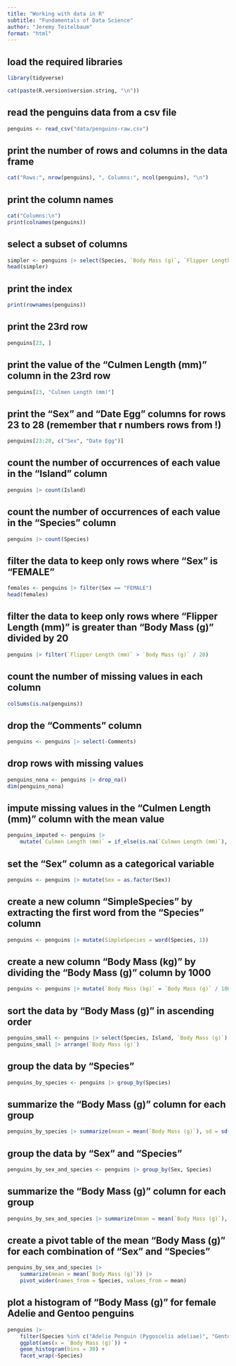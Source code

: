 ```yaml
---
title: "Working with data in R"
subtitle: "Fundamentals of Data Science"
author: "Jeremy Teitelbaum"
format: "html"
---
```



## load the required libraries

```r
library(tidyverse)
```

```r
cat(paste(R.version$version.string, "\n"))
```


## read the penguins data from a csv file
```r
penguins <- read_csv("data/penguins-raw.csv")
```

## print the number of rows and columns in the data frame

```r
cat("Rows:", nrow(penguins), ", Columns:", ncol(penguins), "\n")
```

## print the column names
```r
cat("Columns:\n")
print(colnames(penguins))
```

## select a subset of columns
```r
simpler <- penguins |> select(Species, `Body Mass (g)`, `Flipper Length (mm)`)
head(simpler)
```

## print the index
```r
print(rownames(penguins))
```


## print the 23rd row
```r
penguins[23, ]
```

## print the value of the "Culmen Length (mm)" column in the 23rd row
```r
penguins[23, "Culmen Length (mm)"]
```

## print the "Sex" and "Date Egg" columns for rows 23 to 28 (remember that r numbers rows from !)
```r
penguins[23:28, c("Sex", "Date Egg")]
```

## count the number of occurrences of each value in the "Island" column
```r
penguins |> count(Island)
```

## count the number of occurrences of each value in the "Species" column
```r
penguins |> count(Species)
```

## filter the data to keep only rows where "Sex" is "FEMALE"
```r
females <- penguins |> filter(Sex == "FEMALE")
head(females)
```


## filter the data to keep only rows where "Flipper Length (mm)" is greater than "Body Mass (g)" divided by 20
```r
penguins |> filter(`Flipper Length (mm)` > `Body Mass (g)` / 20)
```

## count the number of missing values in each column
```r
colSums(is.na(penguins))
```

## drop the "Comments" column
```r
penguins <- penguins |> select(-Comments)
```

## drop rows with missing values
```r
penguins_nona <- penguins |> drop_na()
dim(penguins_nona)
```

## impute missing values in the "Culmen Length (mm)" column with the mean value
```r
penguins_imputed <- penguins |>
    mutate(`Culmen Length (mm)` = if_else(is.na(`Culmen Length (mm)`), mean(`Culmen Length (mm)`, na.rm = TRUE), `Culmen Length (mm)`))
```

## set the "Sex" column as a categorical variable
```r
penguins <- penguins |> mutate(Sex = as.factor(Sex))
```

## create a new column "SimpleSpecies" by extracting the first word from the "Species" column
```r
penguins <- penguins |> mutate(SimpleSpecies = word(Species, 1))
```

## create a new column "Body Mass (kg)" by dividing the "Body Mass (g)" column by 1000
```r
penguins <- penguins |> mutate(`Body Mass (kg)` = `Body Mass (g)` / 1000)
```
## sort the data by "Body Mass (g)" in ascending order
```r
penguins_small <- penguins |> select(Species, Island, `Body Mass (g)`)
penguins_small |> arrange(`Body Mass (g)`)
```

## group the data by "Species"
```r
penguins_by_species <- penguins |> group_by(Species)
```
## summarize the "Body Mass (g)" column for each group
```r
penguins_by_species |> summarize(mean = mean(`Body Mass (g)`), sd = sd(`Body Mass (g)`), n = n())
```
## group the data by "Sex" and "Species"
```r
penguins_by_sex_and_species <- penguins |> group_by(Sex, Species)
```

## summarize the "Body Mass (g)" column for each group
```r
penguins_by_sex_and_species |> summarize(mean = mean(`Body Mass (g)`), sd = sd(`Body Mass (g)`), n = n())
```

## create a pivot table of the mean "Body Mass (g)" for each combination of "Sex" and "Species"
```r
penguins_by_sex_and_species |>
    summarize(mean = mean(`Body Mass (g)`)) |>
    pivot_wider(names_from = Species, values_from = mean)
```
## plot a histogram of "Body Mass (g)" for female Adelie and Gentoo penguins
```r
penguins |>
    filter(Species %in% c("Adelie Penguin (Pygoscelis adeliae)", "Gentoo penguin (Pygoscelis papua)"), Sex == "FEMALE") |>
    ggplot(aes(x = `Body Mass (g)`)) +
    geom_histogram(bins = 30) +
    facet_wrap(~Species)
```
